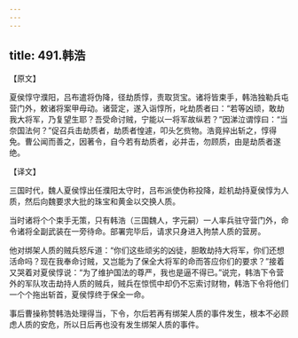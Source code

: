 ```yaml
---
---
---
```

title: 491.韩浩
---



【原文】

夏侯惇守濮阳，吕布遣将伪降，径劫质惇，责取货宝。诸将皆束手，韩浩独勒兵屯营门外，敕诸将案甲毋动。诸营定，遂入诣惇所，叱劫质者曰：“若等凶顽，敢劫我大将军，乃复望生耶？吾受命讨贼，宁能以一将军故纵若？”因涕泣谓惇曰：“当奈国法何？”促召兵击劫质者，劫质者惶遽，叩头乞赀物。浩竟捽出斩之，惇得免。曹公闻而善之，因著令，自今若有劫质者，必并击，勿顾质，由是劫质者遂绝。

【译文】

三国时代，魏人夏侯惇出任濮阳太守时，吕布派使伪称投降，趁机劫持夏侯惇为人质，然后向魏要求大批的珠宝和黄金以交换人质。

当时诸将个个束手无策，只有韩浩（三国魏人，字元嗣）一人率兵驻守营门外，命令诸将全副武装在一旁待命。部署完毕后，请求只身进入拘禁人质的营房。

他对绑架人质的贼兵怒斥道：“你们这些顽劣的凶徒，胆敢劫持大将军，你们还想活命吗？现在我奉命讨贼，又岂能为了保全大将军的命而答应你们的要求？”接着又哭着对夏侯惇说：“为了维护国法的尊严，我也是逼不得已。”说完，韩浩下令营外的军队攻击劫持人质的贼兵，贼兵在惊慌中却仍不忘索讨财物，韩浩下令将他们一个个拖出斩首，夏侯惇终于保全一命。

事后曹操称赞韩浩处理得当，下令，尔后若再有绑架人质的事件发生，根本不必顾虑人质的安危，所以日后再也没有发生绑架人质的事件。
